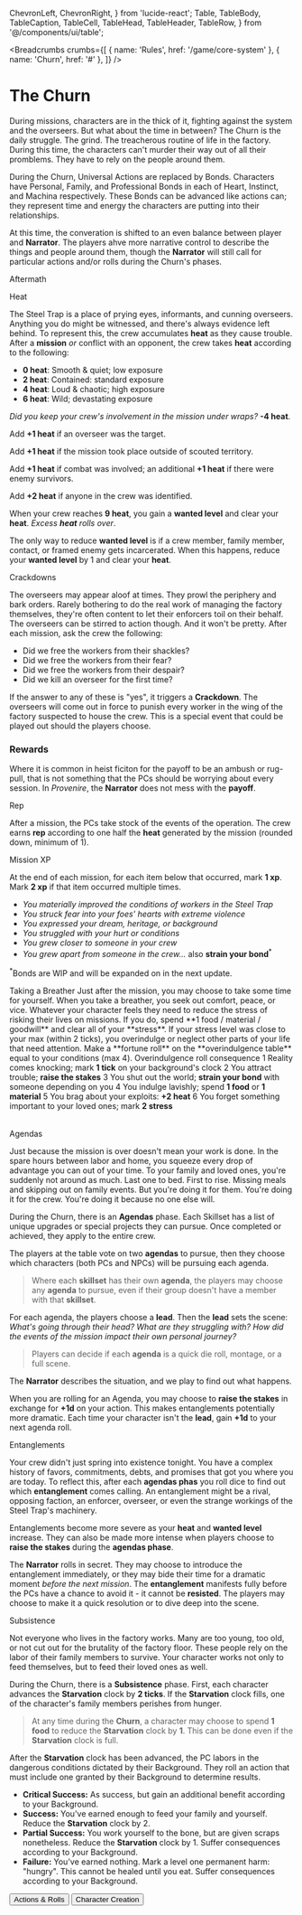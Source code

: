   ChevronLeft,
  ChevronRight,
} from 'lucide-react';
  Table,
  TableBody,
  TableCaption,
  TableCell,
  TableHead,
  TableHeader,
  TableRow,
} from '@/components/ui/table';

<Breadcrumbs
  crumbs={[
    { name: 'Rules', href: '/game/core-system' },
    { name: 'Churn', href: '#' },
  ]}
/>

# The Churn

During missions, characters are in the thick of it, fighting against the system and the overseers. But what about the time in between? The Churn is the daily struggle. The grind. The treacherous routine of life in the factory. During this time, the characters can't murder their way out of all their promblems. They have to rely on the people around them.

During the Churn, Universal Actions are replaced by Bonds. Characters have Personal, Family, and Professional Bonds in each of Heart, Instinct, and Machina respectively. These Bonds can be advanced like actions can; they represent time and energy the characters are putting into their relationships.

At this time, the converation is shifted to an even balance between player and **Narrator**. The players ahve more narrative control to describe the things and people around them, though the **Narrator** will still call for particular actions and/or rolls during the Churn's phases.

<TypographyH2 id="aftermath">
  Aftermath
</TypographyH2>

<TypographyH3 id="heat">Heat</TypographyH3>

The Steel Trap is a place of prying eyes, informants, and cunning overseers. Anything you do might be witnessed, and there's always evidence left behind. To represent this, the crew accumulates **heat** as they cause trouble. After a **mission** *or* conflict with an opponent, the crew takes **heat** according to the following:

- **0 heat**: Smooth & quiet; low exposure
- **2 heat**: Contained: standard exposure
- **4 heat**: Loud & chaotic; high exposure
- **6 heat**: Wild; devastating exposure

*Did you keep your crew's involvement in the mission under wraps?* **-4 heat**.

Add **+1 heat** if an overseer was the target.

Add **+1 heat** if the mission took place outside of scouted territory.

Add **+1 heat** if combat was involved; an additional **+1 heat** if there were enemy survivors.

Add **+2 heat** if anyone in the crew was identified.

When your crew reaches **9 heat**, you gain a **wanted level** and clear your **heat**. *Excess **heat** rolls over*.

The only way to reduce **wanted level** is if a crew member, family member, contact, or framed enemy gets incarcerated. When this happens, reduce your **wanted level** by 1 and clear your **heat**.

<TypographyH4 id="crackdowns">Crackdowns</TypographyH4>

The overseers may appear aloof at times. They prowl the periphery and bark orders. Rarely bothering to do the real work of managing the factory themselves, they're often content to let their enforcers toil on their behalf. The overseers can be stirred to action though. And it won't be pretty. After each mission, ask the crew the following:

- Did we free the workers from their shackles?
- Did we free the workers from their fear?
- Did we free the workers from their despair?
- Did we kill an overseer for the first time?

If the answer to any of these is "yes", it triggers a **Crackdown**. The overseers will come out in force to punish every worker in the wing of the factory suspected to house the crew. This is a special event that could be played out should the players choose.

### Rewards

Where it is common in heist ficiton for the payoff to be an ambush or rug-pull, that is not something that the PCs should be worrying about every session. In *Provenire*, the **Narrator** does not mess with the **payoff**.

<TypographyH4 id="rep">Rep</TypographyH4>

After a mission, the PCs take stock of the events of the operation. The crew earns **rep** according to one half the **heat** generated by the mission (rounded down, minimum of 1).

<TypographyH4 id="mission-xp">Mission XP</TypographyH4>

At the end of each mission, for each item below that occurred, mark **1 xp**. Mark **2 xp** if that item occurred multiple times.

- *You materially improved the conditions of workers in the Steel Trap*
- *You struck fear into your foes' hearts with extreme violence*
- *You expressed your dream, heritage, or background*
- *You struggled with your hurt or conditions*
- *You grew closer to someone in your crew*
- *You grew apart from someone in the crew...* also **strain your bond**<sup className="text-amber-500">*</sup>

<span className='text-muted-foreground text-sm mb-4'><sup className="text-amber-500">*</sup>Bonds are WIP and will be expanded on in the next update.</span>

<TypographyH2 id="breather">
Taking a Breather
</TypographyH2>
Just after the mission, you may choose to take some time for yourself. When you take a breather, you seek out comfort, peace, or vice. Whatever your character feels they need to reduce the stress of risking their lives on missions. If you do, spend **1 food / material / goodwill** and clear all of your **stress**. If your stress level was close to your max (within 2 ticks), you overindulge or neglect other parts of your life that need attention. Make a **fortune roll** on the **overindulgence table** equal to your conditions (max 4).

<Table>
  <TableCaption>Overindulgence</TableCaption>
    <TableHeader>
      <TableRow>
        <TableHead className="w-16 border-r-slate-800 border-r-[1px]">
          roll
        </TableHead>
        <TableHead className="w-16 border-r-slate-800 ">
          consequence
        </TableHead>
      </TableRow>
    </TableHeader>
  <TableBody>
    <TableRow>
        <TableCell className="w-16 font-medium border-r-slate-800 border-r-[1px]">
          1
        </TableCell>
        <TableCell className="w-20">Reality comes knocking; mark <strong>1 tick</strong> on your background&apos;s clock</TableCell>
      </TableRow>
      <TableRow>
        <TableCell className="w-16 font-medium border-r-slate-800 border-r-[1px]">
          2
        </TableCell>
        <TableCell className="w-20">You attract trouble; <strong>raise the stakes</strong></TableCell>
      </TableRow>
      <TableRow>
        <TableCell className="w-16 font-medium border-r-slate-800 border-r-[1px]">
         3
        </TableCell>
        <TableCell className="w-20">You shut out the world; <b>strain your bond</b> with someone depending on you </TableCell>
      </TableRow>
    <TableRow>
        <TableCell className="w-16 font-medium border-r-slate-800 border-r-[1px]">
          4
        </TableCell>
        <TableCell className="w-20">You indulge lavishly; spend <strong>1 food</strong> or <strong>1 material</strong></TableCell>
      </TableRow>
      <TableRow>
        <TableCell className="w-16 font-medium border-r-slate-800 border-r-[1px]">
          5
        </TableCell>
        <TableCell className="w-20">You brag about your exploits: <strong>+2 heat</strong></TableCell>
      </TableRow>
      <TableRow>
        <TableCell className="w-16 font-medium border-r-slate-800 border-r-[1px]">
         6
        </TableCell>
        <TableCell className="w-20">You forget something important to your loved ones; mark <strong>2 stress</strong></TableCell>
      </TableRow>
  </TableBody>
</Table>

<TypographyH2 id="agendas">
  Agendas
</TypographyH2>

Just because the mission is over doesn't mean your work is done. In the spare hours between labor and home, you squeeze every drop of advantage you can out of your time. To your family and loved ones, you're suddenly not around as much. Last one to bed. First to rise. Missing meals and skipping out on family events. But you're doing it for them. You're doing it for the crew. You're doing it because no one else will.

During the Churn, there is an **Agendas** phase. Each Skillset has a list of unique upgrades or special projects they can pursue. Once completed or achieved, they apply to the entire crew.


The players at the table vote on two **agendas** to pursue, then they choose which characters (both PCs and NPCs) will be pursuing each agenda.

> Where each **skillset** has their own **agenda**, the players may choose any **agenda** to pursue, even if their group doesn't have a member with that **skillset**.

For each agenda, the players choose a **lead**. Then the **lead** sets the scene: *What's going through their head? What are they struggling with? How did the events of the mission impact their own personal journey?*

> Players can decide if each **agenda** is a quick die roll, montage, or a full scene.

The **Narrator** describes the situation, and we play to find out what happens.

When you are rolling for an Agenda, you may choose to **raise the stakes** in exchange for **+1d** on your action. This makes entanglements potentially more dramatic. Each time your character isn't the **lead**, gain **+1d** to your next agenda roll.

<TypographyH2 id="agendas">
  Entanglements
</TypographyH2>

Your crew didn't just spring into existence tonight. You have a complex history of favors, commitments, debts, and promises that got you where you are today. To reflect this, after each **agendas phas** you roll dice to find out which **entanglement** comes calling. An entanglement might be a rival, opposing faction, an enforcer, overseer, or even the strange workings of the Steel Trap's machinery.

Entanglements become more severe as your **heat** and **wanted level** increase. They can also be made more intense when players choose to **raise the stakes** during the **agendas phase**.

The **Narrator** rolls in secret. They may choose to introduce the entanglement immediately, or they may bide their time for a dramatic moment *before the next mission*. The **entanglement** manifests fully before the PCs have a chance to avoid it - it cannot be **resisted**. The players may choose to make it a quick resolution or to dive deep into the scene.

<TypographyH2 id="subsistence">
  Subsistence
</TypographyH2>

Not everyone who lives in the factory works. Many are too young, too old, or not cut out for the brutality of the factory floor. These people rely on the labor of their family members to survive. Your character works not only to feed themselves, but to feed their loved ones as well.

During the Churn, there is a **Subsistence** phase. First, each character advances the **Starvation** clock by **2 ticks**. If the **Starvation** clock fills, one of the character's family members perishes from hunger.

> At any time during the **Churn**, a character may choose to spend **1 food** to reduce the **Starvation** clock by **1**. This can be done even if the **Starvation** clock is full.

After the **Starvation** clock has been advanced, the PC labors in the dangerous conditions dictated by their Background. They roll an action that must include one granted by their Background to determine results.

- **Critical Success:** As success, but gain an additional benefit according to your Background.
- **Success:** You've earned enough to feed your family and yourself. Reduce the **Starvation** clock by 2.
- **Partial Success:** You work yourself to the bone, but are given scraps nonetheless. Reduce the **Starvation** clock by 1. Suffer consequences according to your Background.
- **Failure:** You've earned nothing. Mark a level one permanent harm: "hungry". This cannot be healed until you eat. Suffer consequences according to your Background.

<Separator />
<div className="w-full flex justify-between">
  <Link href="/game/actions-and-rolls">
    <Button variant="outline">
      <ChevronLeft className="inline-block" /> Actions & Rolls
    </Button>
  </Link>
  <Link href="/game/character-creation">
    <Button variant="outline">
      Character Creation <ChevronRight className="inline-block" />
    </Button>
  </Link>
</div>
